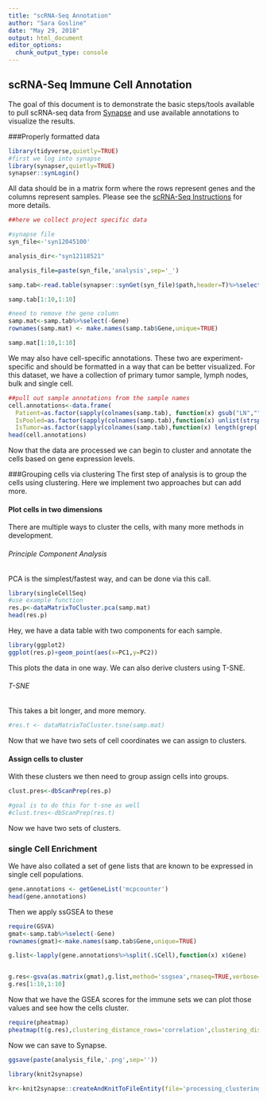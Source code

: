 ```yaml
---
title: "scRNA-Seq Annotation"
author: "Sara Gosline"
date: "May 29, 2018"
output: html_document
editor_options: 
  chunk_output_type: console
---
```



## scRNA-Seq Immune Cell Annotation

The goal of this document is to demonstrate the basic steps/tools available to pull scRNA-seq data from [Synapse](http://www.synapse.org/scRNASeq) and use available annotations to visualize the results. 

###Properly formatted data
```r
library(tidyverse,quietly=TRUE)
#first we log into synapse
library(synapser,quietly=TRUE)
synapser::synLogin()
```

All data should be in a matrix form where the rows represent genes and the columns represent samples. Please see the [scRNA-Seq Instructions](https://www.synapse.org/#!Synapse:syn11857287/wiki/518624) for more details. 

```r
##here we collect project specific data

#synapse file
syn_file<-'syn12045100'

analysis_dir<-"syn12118521"

analysis_file=paste(syn_file,'analysis',sep='_')

samp.tab<-read.table(synapser::synGet(syn_file)$path,header=T)%>%select(-c(gene_id,gene_type))%>%rename(Gene=`gene_name`)

samp.tab[1:10,1:10]

#need to remove the gene column
samp.mat<-samp.tab%>%select(-Gene)
rownames(samp.mat) <- make.names(samp.tab$Gene,unique=TRUE)

samp.mat[1:10,1:10]
```

We may also have cell-specific annotations. These two are experiment-specific and should be formatted in a way that can be better visualized. For this dataset, we have a collection of primary tumor sample, lymph nodes, bulk and single cell.

```r
##pull out sample annotations from the sample names
cell.annotations<-data.frame(
  Patient=as.factor(sapply(colnames(samp.tab), function(x) gsub("LN","",unlist(strsplit(x,split='_'))[1]))),
  IsPooled=as.factor(sapply(colnames(samp.tab),function(x) unlist(strsplit(x,split='_'))[2]=="Pooled")),
  IsTumor=as.factor(sapply(colnames(samp.tab),function(x) length(grep('LN',x))==0)))[-1,]
head(cell.annotations)
```

Now that the data are processed we can begin to cluster and annotate the cells based on gene expression levels.

###Grouping cells via clustering
The first step of analysis is to group the cells using clustering. Here we implement two approaches but can add more. 

#### Plot cells in two dimensions

There are multiple ways to cluster the cells, with many more methods in development. 

###### Principle Component Analysis
PCA is the simplest/fastest way, and can be done via this call.

```r
library(singleCellSeq)
#use example function
res.p<-dataMatrixToCluster.pca(samp.mat)
head(res.p)
```
Hey, we have a data table with two components for each sample.
```r
library(ggplot2)
ggplot(res.p)+geom_point(aes(x=PC1,y=PC2))
```

This plots the data in one way. We can also derive clusters using  T-SNE.

###### T-SNE
This takes a bit longer, and more memory.
```r
#res.t <- dataMatrixToCluster.tsne(samp.mat)

```

Now that we have two sets of cell coordinates we can assign to clusters.

#### Assign cells to cluster
With these clusters we then need to group assign cells into groups. 

```r
clust.pres<-dbScanPrep(res.p)
```

```r
#goal is to do this for t-sne as well
#clust.tres<-dbScanPrep(res.t)

```

Now we have two sets of clusters. 

### single Cell Enrichment
We have also collated a set of gene lists that are known to be expressed in single cell populations.

```r
gene.annotations <- getGeneList('mcpcounter')
head(gene.annotations)
```

Then we apply ssGSEA to these
```r
require(GSVA)
gmat<-samp.tab%>%select(-Gene)
rownames(gmat)<-make.names(samp.tab$Gene,unique=TRUE)

g.list<-lapply(gene.annotations%>%split(.$Cell),function(x) x$Gene)


g.res<-gsva(as.matrix(gmat),g.list,method='ssgsea',rnaseq=TRUE,verbose=FALSE)
g.res[1:10,1:10]
```

Now that we have the GSEA scores for the immune sets we can plot those values and see how the cells cluster. 

```r
require(pheatmap)
pheatmap(t(g.res),clustering_distance_rows='correlation',clustering_distance_cols='correlation',clustering_method='ward.D2',annotation_row=cell.annotations,labels_row='')

```

Now we can save to Synapse. 
```r
ggsave(paste(analysis_file,'.png',sep=''))

library(knit2synapse)

kr<-knit2synapse::createAndKnitToFileEntity(file='processing_clustering_vis.Rmd',parentId=analysis_dir,fileName=analysis_file,executed=paste("https://raw.githubusercontent.com/Sage-Bionetworks/single-cell-seq/master/analysis/",syn_file,"/processing_clustering_vis.Rmd",sep=''),used=syn_file,overwrite=TRUE)

```
